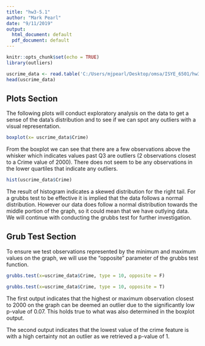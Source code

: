 ```yaml
---
title: "hw3-5.1"
author: "Mark Pearl"
date: "9/11/2019"
output:
  html_document: default
  pdf_document: default
---
```


```r
knitr::opts_chunk$set(echo = TRUE)
library(outliers)
```

```r
uscrime_data <- read.table('C:/Users/mjpearl/Desktop/omsa/ISYE_6501/hw3/data/uscrime.txt',header = TRUE, stringsAsFactors = FALSE)
head(uscrime_data)
```

## Plots Section
The following plots will conduct exploratory analysis on the data to get a sense of the data's distribution and to see if we can spot any outliers with a visual representation.

```r
boxplot(x= uscrime_data$Crime)
```

From the boxplot we can see that there are a few observations above the whisker which indicates values past Q3 are outliers (2 observations closest to a Crime value of 2000). There does not seem to be any observations in the lower quartiles that indicate any outliers. 

```r
hist(uscrime_data$Crime)
```

The result of histogram indicates a skewed distribution for the right tail. For a grubbs test to be effective it is implied that the data follows a normal distribution. However our data does follow a normal distribution towards the middle portion of the graph, so it could mean that we have outlying data. We will continue with conducting the grubbs test for further investigation.

## Grub Test Section
To ensure we test observations represented by the minimum and maximum values on the graph, we will use the "opposite" parameter of the grubbs test function.

```r
grubbs.test(x=uscrime_data$Crime, type = 10, opposite = F)
```

```r
grubbs.test(x=uscrime_data$Crime, type = 10, opposite = T)
```

The first output indicates that the highest or maximum observation closest to 2000 on the graph can be deemed an outlier due to the significantly low p-value of 0.07. This holds true to what was also determined in the boxplot output. 

The second output indicates that the lowest value of the crime feature is with a high certainty not an outlier as we retrieved a p-value of 1.
